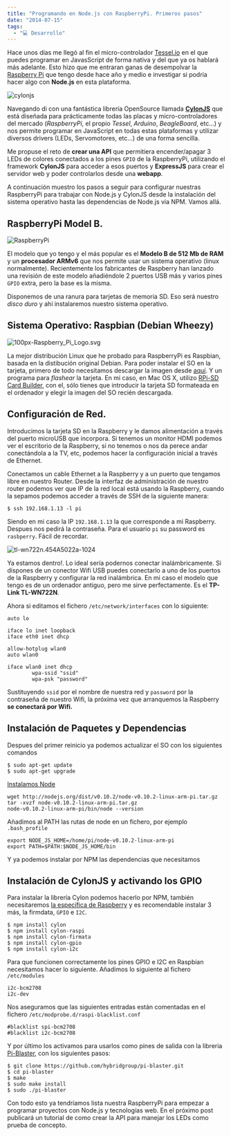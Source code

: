 ```yaml
---
title: "Programando en Node.js con RaspberryPi. Primeros pasos"
date: "2014-07-15"
tags:
  - "💻 Desarrollo"
---
```


Hace unos días me llegó al fin el micro-controlador [Tessel.io](https://tessel.io/) en el que puedes programar en JavasScript de forma nativa y del que ya os hablará más adelante. Esto hizo que me entraran ganas de desempolvar la [Raspberry Pi](http://www.raspberrypi.org/) que tengo desde hace año y medio e investigar si podría hacer algo con **Node.js** en esta plataforma.

![cylonjs](/images/programando-en-node-js-con-raspberrypi-primeros-pasos/cylon_yjelca.png)

Navegando di con una fantástica librería OpenSource llamada [**CylonJS**](http://cylonjs.com) que está diseñada para prácticamente todas las placas y micro-controladores del mercado (_RaspberryPi_, el propio _Tessel_, _Arduino_, _BeagleBoard_, etc…) y nos permite programar en JavaScript en todas estas plataformas y utilizar diversos drivers (LEDs, Servomotores, etc…) de una forma sencilla.

Me propuse el reto de **crear una API** que permitiera encender/apagar 3 LEDs de colores conectados a los pines `GPIO` de la RaspberryPi, utilizando el framework **CylonJS** para acceder a esos puertos y **ExpressJS** para crear el servidor web y poder controlarlos desde una **webapp**.

A continuación muestro los pasos a seguir para configurar nuestras RaspberryPi para trabajar con Node.js y CylonJS desde la instalación del sistema operativo hasta las dependencias de Node.js via NPM. Vamos allá.

## RaspberryPi Model B.

![RaspberryPi](/images/programando-en-node-js-con-raspberrypi-primeros-pasos/RaspberryPi_c9oeks.jpg)

El modelo que yo tengo y el más popular es el **Modelo B de 512 Mb de RAM** y un **procesador ARMv6** que nos permite usar un sistema operativo (linux normalmente). Recientemente los fabricantes de Raspberry han lanzado una revisión de este modelo añadiéndole 2 puertos USB más y varios pines `GPIO` extra, pero la base es la misma.

Disponemos de una ranura para tarjetas de memoria SD. Eso será nuestro _disco duro_ y ahí instalaremos nuestro sistema operativo.

## Sistema Operativo: Raspbian (Debian Wheezy)

![100px-Raspberry_Pi_Logo.svg](/images/programando-en-node-js-con-raspberrypi-primeros-pasos/100px-Raspberry_Pi_Logo_svg__rir0fe.png)

La mejor distribución Linux que he probado para RaspberryPi es Raspbian, basada en la distibución original Debian. Para poder instalar el SO en la tarjeta, primero de todo necesitamos descargar la imagen desde [aquí](http://www.raspberrypi.org/downloads/). Y un programa para _flashear_ la tarjeta. En mi caso, en Mac OS X, utilizo [RPi-SD Card Builder](http://alltheware.wordpress.com/2012/12/11/easiest-way-sd-card-setup/), con el, sólo tienes que introducir la tarjeta SD formateada en el ordenador y elegir la imagen del SO recién descargada.

## Configuración de Red.

Introducimos la tarjeta SD en la Raspberry y le damos alimentación a través del puerto microUSB que incorpora. Si tenemos un monitor HDMI podemos ver el escritorio de la Raspberry, si no tenemos o nos da perece andar conectándola a la TV, etc, podemos hacer la configuración inicial a través de Ethernet.

Conectamos un cable Ethernet a la Raspberry y a un puerto que tengamos libre en nuestro Router. Desde la interfaz de administración de nuestro router podemos ver que IP de la red local está usando la Raspberry, cuando la sepamos podemos acceder a través de SSH de la siguiente manera:

```shell
$ ssh 192.168.1.13 -l pi
```

Siendo en mi caso la IP `192.168.1.13` la que corresponde a mi Raspberry. Despues nos pedirá la contraseña. Para el usuario `pi` su password es `rasbperry`. Fácil de recordar.

![tl-wn722n.454A5022a-1024](/images/programando-en-node-js-con-raspberrypi-primeros-pasos/tl-wn722n_454A5022a-1024_uu8jmw.jpg)

Ya estamos dentro!. Lo ideal sería podernos conectar inalámbricamente. Si dispones de un conector Wifi USB puedes conectarlo a uno de los puertos de la Raspberry y configurar la red inalámbrica. En mi caso el modelo que tengo es de un ordenador antiguo, pero me sirve perfectamente. Es el **TP-Link TL-WN722N**.

Ahora si editamos el fichero `/etc/network/interfaces` con lo siguiente:

```shell
auto lo

iface lo inet loopback
iface eth0 inet dhcp

allow-hotplug wlan0
auto wlan0

iface wlan0 inet dhcp
        wpa-ssid "ssid"
        wpa-psk "password"
```

Sustituyendo `ssid` por el nombre de nuestra red y `password` por la contraseña de nuestro Wifi, la próxima vez que arranquemos la Raspberry **se conectará por Wifi.**

## Instalación de Paquetes y Dependencias

Despues del primer reinicio ya podemos actualizar el SO con los siguientes comandos

```shell
$ sudo apt-get update
$ sudo apt-get upgrade
```

[Instalamos Node](http://joshondesign.com/2013/10/23/noderpi)

```shell
wget http://nodejs.org/dist/v0.10.2/node-v0.10.2-linux-arm-pi.tar.gz
tar -xvzf node-v0.10.2-linux-arm-pi.tar.gz
node-v0.10.2-linux-arm-pi/bin/node --version
```

Añadimos al PATH las rutas de node en un fichero, por ejemplo `.bash_profile`

```shell
export NODE_JS_HOME=/home/pi/node-v0.10.2-linux-arm-pi
export PATH=$PATH:$NODE_JS_HOME/bin
```

Y ya podemos instalar por NPM las dependencias que necesitamos

## Instalación de CylonJS y activando los GPIO

Para instalar la librería Cylon podemos hacerlo por NPM, también necesitaremos [la específica de Raspberry](http://cylonjs.com/documentation/platforms/raspberry-pi/) y es recomendable instalar 3 más, la firmdata, `GPIO` e `I2C`.

```shell
$ npm install cylon
$ npm install cylon-raspi
$ npm install cylon-firmata
$ npm install cylon-gpio
$ npm install cylon-i2c
```

Para que funcionen correctamente los pines GPIO e I2C en Raspbian necesitamos hacer lo siguiente. Añadimos lo siguiente al fichero `/etc/modules`

```shell
i2c-bcm2708
i2c-dev
```

Nos aseguramos que las siguientes entradas están comentadas en el fichero `/etc/modprobe.d/raspi-blacklist.conf`

```shell
#blacklist spi-bcm2708
#blacklist i2c-bcm2708
```

Y por último los activamos para usarlos como pines de salida con la libreria [Pi-Blaster](https://github.com/hybridgroup/pi-blaster), con los siguientes pasos:

```shell
$ git clone https://github.com/hybridgroup/pi-blaster.git
$ cd pi-blaster
$ make
$ sudo make install
$ sudo ./pi-blaster
```

Con todo esto ya tendríamos lista nuestra RaspberryPi para empezar a programar proyectos con Node.js y tecnologías web. En el próximo post publicará un tutorial de como crear la API para manejar los LEDs como prueba de concepto.
